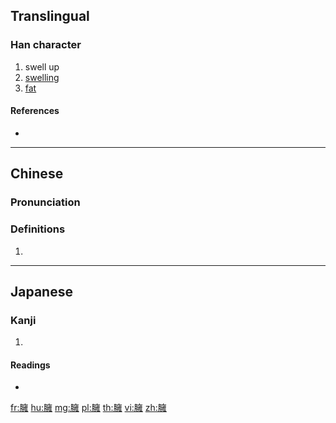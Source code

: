{{character info/new}}
==Translingual==

===Han character===
{{Han char|rn=130|rad=肉|as=13|sn=17|four=70214|canj=BYVG}}

# swell up
# [[swelling]]
# [[fat]]

====References====
* {{Han ref|kx=0996.110|dkj=29947|dj=1447.120|hdz=32118.060|uh=81C3|ud=33219|bh=C173|bd=49523}}

----

==Chinese==
{{zh-forms}}

===Pronunciation===
{{zh-pron
|m=yōng,yǒng
|c=jung2
|h=
|md=
|mn=qz,xm,zz:iong
|w=
|mc=
|oc=
|cat=n
}}

===Definitions===
{{zh-hanzi}}

# {{rfdef|lang=zh}}

----

==Japanese==

===Kanji===
{{ja-kanji|grade=|rs=肉13}}

# {{defn|lang=ja|sort=肉13}}

====Readings====
* {{ja-readings|on=[[よう]] (yō)|kun=[[はれもの]] (haremono)|nanori=}}

[[fr:臃]]
[[hu:臃]]
[[mg:臃]]
[[pl:臃]]
[[th:臃]]
[[vi:臃]]
[[zh:臃]]